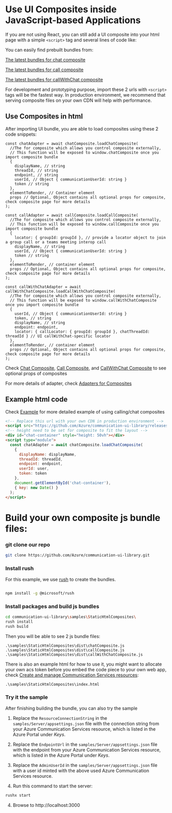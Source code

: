 
<Meta title="Composites/Build your own JavaScript bundle" />

# Use UI Composites inside JavaScript-based Applications

If you are not using React, you can still add a UI composite into your html page with a simple `<script>` tag and several lines of code like:

You can easily find prebuilt bundles from:

[The latest bundles for chat composite](https://github.com/Azure/communication-ui-library/releases/latest/download/chatComposite.js)

[The latest bundles for call composite](https://github.com/Azure/communication-ui-library/releases/latest/download/callComposite.js)

[The latest bundles for callWithChat composite](https://github.com/Azure/communication-ui-library/releases/latest/download/callWithChatComposite.js)

For development and prototyping purpose, import these 2 urls with `<script>` tags will be the fastest way. In production environment, we recommend that serving composite files on your own CDN will help with performance.

## Use Composites in html

After importing UI bundle, you are able to load composites using these 2 code snippets:

```tsx
const chatAdapter = await chatComposite.loadChatComposite(
  //The for composite which allows you control composite externally,
  // This function will be exposed to window.chatComposite once you import composite bundle
  {
    displayName, // string
    threadId, // string
    endpoint, // string
    userId, // Object { communicationUserId: string }
    token // string
  },
  elementToRender, // Container element
  props // Optional, Object contains all optional props for composite, check composite page for more details
);
```

```tsx
const callAdapter = await callComposite.loadCallComposite(
  //The for composite which allows you control composite externally,
  // This function will be exposed to window.callComposite once you import composite bundle
  {
    locator: { groupId: groupId }, // provide a locator object to join a group call or a teams meeting interop call
    displayName, // string
    userId, // Object { communicationUserId: string }
    token // string
  },
  elementToRender, // container element
  props // Optional, Object contains all optional props for composite, check composite page for more details
);
```

```tsx
const callWithChatAdapter = await callWithChatComposite.loadCallWithChatComposite(
  //The for composite which allows you control composite externally,
  // This function will be exposed to window.callWithChatComposite once you import composite bundle
  {
    userId, // Object { communicationUserId: string }
    token, // string
    displayName, // string
    endpoint: endpoint,
    locator: { callLocator: { groupId: groupId }, chatThreadId: threadId } // UI callWithChat-specific locator
  },
  elementToRender, // container element
  props // Optional, Object contains all optional props for composite, check composite page for more details
);
```

Check [Chat Composite](./?path=/docs/composites-chatcomposite--docs), [Call Composite](./?path=/docs/composites-callcomposite--docs), and [CallWithChat Composite](./?path=/docs/composites-callwithchatcomposite--docs) to see optional props of composites

For more details of adapter, check [Adapters for Composites](./?path=/docs/composites-adapters--docs)

## Example html code

Check [Example](https://github.com/Azure/communication-ui-library/blob/PublicPreview/1.0.0-beta.3/samples/StaticHtmlComposites/index.html) for more detailed example of using calling/chat composites

```html
<!-- Replace this url with your own CDN in production environment -->
<script src="https://github.com/Azure/communication-ui-library/releases/latest/download/chatComposite.js"></script>
<!-- height need to be set for composite to fit the layout -->
<div id="chat-container" style="height: 50vh"></div>
<script type="module">
  const chatAdapter = await chatComposite.loadChatComposite(
    {
      displayName: displayName,
      threadId: threadId,
      endpoint: endpoint,
      userId: user,
      token: token
    },
    document.getElementById('chat-container'),
    { key: new Date() }
  );
</script>
```

# Build your own composite js bundle files:

### git clone our repo

```bash
git clone https://github.com/Azure/communication-ui-library.git
```

### Install rush

For this example, we use [rush](https://rushjs.io/) to create the bundles.

```bash

npm install -g @microsoft/rush

```

### Install packages and build js bundles

```bash
cd communication-ui-library\samples\StaticHtmlComposites\
rush install
rush build
```

Then you will be able to see 2 js bundle files:

```
.\samples\StaticHtmlComposites\dist\chatComposite.js
.\samples\StaticHtmlComposites\dist\callComposite.js
.\samples\StaticHtmlComposites\dist\callWithChatComposite.js
```

There is also an example html for how to use it, you might want to allocate your own acs token before you embed the code piece to your own web app, check [Create and manage Communication Services resources](https://docs.microsoft.com/azure/communication-services/quickstarts/create-communication-resource?tabs=windows&pivots=platform-azp):

```
.\samples\StaticHtmlComposites\index.html
```

### Try it the sample

After finishing building the bundle, you can also try the sample

1. Replace the `ResourceConnectionString` in the `samples/Server/appsettings.json` file with the connection string from your Azure Communication Services resource, which is listed in the Azure Portal under _Keys_.

2. Replace the `EndpointUrl` in the `samples/Server/appsettings.json` file with the endpoint from your Azure Communication Services resource, which is listed in the Azure Portal under _Keys_.

3. Replace the `AdminUserId` in the `samples/Server/appsettings.json` file with a user id minted with the above used Azure Communication Services resource.

4. Run this command to start the server:

```bash
rushx start
```

4. Browse to http://localhost:3000
